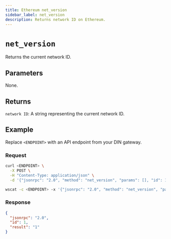 ```yaml
---
title: Ethereum net_version
sidebar_label: net_version
description: Returns network ID on Ethereum.
---
```



# `net_version`


Returns the current network ID. 

## Parameters

None.

## Returns

`network ID`: A string representing the current network ID.

## Example

Replace `<ENDPOINT>` with an API endpoint from your DIN gateway.

### Request


<Tabs>
  <TabItem value="curl">

```bash
curl <ENDPOINT> \
  -X POST \
  -H "Content-Type: application/json" \
  -d '{"jsonrpc": "2.0", "method": "net_version", "params": [], "id": 1}'
```

  </TabItem>
  <TabItem value="WSS">

```bash
wscat -c <ENDPOINT> -x '{"jsonrpc": "2.0", "method": "net_version", "params": [], "id": 1}'
```

  </TabItem>
</Tabs>

### Response


<Tabs>
  <TabItem value="JSON">

```json
{
  "jsonrpc": "2.0",
  "id": 1,
  "result": "1"
}
```

  </TabItem>
</Tabs>
